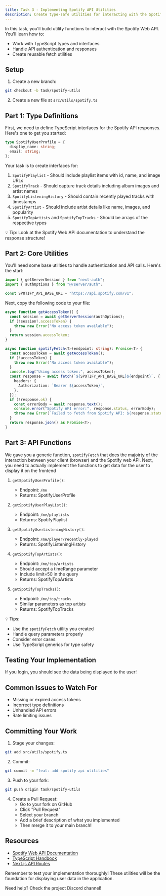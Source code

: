 ```yaml
---
title: Task 3 - Implementing Spotify API Utilities
description: Create type-safe utilities for interacting with the Spotify Web API
---
```


In this task, you'll build utility functions to interact with the Spotify Web API. You'll learn how to:

- Work with TypeScript types and interfaces
- Handle API authentication and responses
- Create reusable fetch utilities

## Setup

1. Create a new branch:

```bash
git checkout -b task/spotify-utils
```

2. Create a new file at `src/utils/spotify.ts`

## Part 1: Type Definitions

First, we need to define TypeScript interfaces for the Spotify API responses. Here's one to get you started:

```typescript
type SpotifyUserProfile = {
  display_name: string;
  email: string;
};
```

Your task is to create interfaces for:

1. `SpotifyPlaylist` - Should include playlist items with id, name, and image URLs
2. `SpotifyTrack` - Should capture track details including album images and artist names
3. `SpotifyListeningHistory` - Should contain recently played tracks with timestamps
4. `SpotifyArtist` - Should include artist details like name, images, and popularity
5. `SpotifyTopArtists` and `SpotifyTopTracks` - Should be arrays of the respective types

💡 Tip: Look at the Spotify Web API documentation to understand the response structure!

## Part 2: Core Utilities

You'll need some base utilities to handle authentication and API calls. Here's the start:

```typescript
import { getServerSession } from "next-auth";
import { authOptions } from "@/server/auth";

const SPOTIFY_API_BASE_URL = "https://api.spotify.com/v1";
```

Next, copy the following code to your file:

```typescript
async function getAccessToken() {
  const session = await getServerSession(authOptions);
  if (!session?.accessToken) {
    throw new Error("No access token available");
  }
  return session.accessToken;
}

async function spotifyFetch<T>(endpoint: string): Promise<T> {
  const accessToken = await getAccessToken();
  if (!accessToken) {
    throw new Error("No access token available");
  }
  console.log("Using access token:", accessToken);
  const response = await fetch(`${SPOTIFY_API_BASE_URL}${endpoint}`, {
    headers: {
      Authorization: `Bearer ${accessToken}`,
    },
  });
  if (!response.ok) {
    const errorBody = await response.text();
    console.error("Spotify API error:", response.status, errorBody);
    throw new Error(`Failed to fetch from Spotify API: ${response.statusText}`);
  }
  return response.json() as Promise<T>;
}
```

## Part 3: API Functions

We gave you a generic function, `spotifyFetch` that does the majoirty of the interaction between your client (browser) and the Spotify web API. Next, you need to actually implement the functions to get data for the user to display it on the frontend

1. `getSpotifyUserProfile()`:

   - Endpoint: `/me`
   - Returns: SpotifyUserProfile

2. `getSpotifyUserPlayList()`:

   - Endpoint: `/me/playlists`
   - Returns: SpotifyPlaylist

3. `getSpotifyUserListeningHistory()`:

   - Endpoint: `/me/player/recently-played`
   - Returns: SpotifyListeningHistory

4. `getSpotifyTopArtists()`:

   - Endpoint: `/me/top/artists`
   - Should accept a timeRange parameter
   - Include limit=50 in the query
   - Returns: SpotifyTopArtists

5. `getSpotifyTopTracks()`:
   - Endpoint: `/me/top/tracks`
   - Similar parameters as top artists
   - Returns: SpotifyTopTracks

💡 Tips:

- Use the `spotifyFetch` utility you created
- Handle query parameters properly
- Consider error cases
- Use TypeScript generics for type safety

## Testing Your Implementation

If you login, you should see the data being displayed to the user!

## Common Issues to Watch For

- Missing or expired access tokens
- Incorrect type definitions
- Unhandled API errors
- Rate limiting issues

## Committing Your Work

1. Stage your changes:

```bash
git add src/utils/spotify.ts
```

2. Commit:

```bash
git commit -m "feat: add spotify api utilities"
```

3. Push to your fork:

```bash
git push origin task/spotify-utils
```

4. Create a Pull Request:
   - Go to your fork on GitHub
   - Click "Pull Request"
   - Select your branch
   - Add a brief description of what you implemented
   - Then merge it to your main branch!

## Resources

- [Spotify Web API Documentation](https://developer.spotify.com/documentation/web-api)
- [TypeScript Handbook](https://www.typescriptlang.org/docs/handbook/intro.html)
- [Next.js API Routes](https://nextjs.org/docs/api-routes/introduction)

Remember to test your implementation thoroughly! These utilities will be the foundation for displaying user data in the application.

Need help? Check the project Discord channel!
